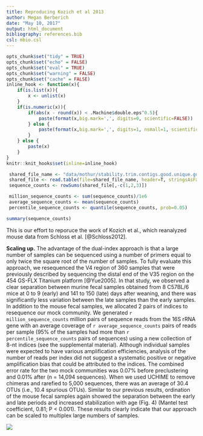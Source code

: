 ```yaml
---
title: Reproducing Kozich et al 2013
author: Megan Berberich
date: "May 10, 2017"
output: html_document
bibliography: references.bib
csl: mbio.csl
---
```


```r
opts_chunk$set("tidy" = TRUE)
opts_chunk$set("echo" = FALSE)
opts_chunk$set("eval" = TRUE)
opts_chunk$set("warning" = FALSE)
opts_chunk$set("cache" = FALSE)
inline_hook <- function(x){
    if(is.list(x)){
        x <- unlist(x)
    }
    if(is.numeric(x)){
        if(abs(x - round(x)) < .Machine$double.eps^0.5){
            paste(format(x,big.mark=',', digits=0, scientific=FALSE))
        } else {
            paste(format(x,big.mark=',', digits=1, nsmall=1, scientific=FALSE))
        }
    } else {
        paste(x)
    }
}
knitr::knit_hooks$set(inline=inline_hook)
```

```r
 shared_file_name <- "data/mothur/stability.trim.contigs.good.unique.good.filter.unique.precluster.pick.pick.pick.opti_mcc.shared"
 shared_file <- read.table(file=shared_file_name, header=T, stringsAsFactors=F)
 sequence_counts <- rowSums(shared_file[,-c(1,2,3)])

 million_sequence_counts <- sum(sequence_counts)/1e6
 average_sequence_counts <- mean(sequence_counts)
 percentile_sequence_counts <- quantile(sequence_counts, prob=0.05)
```

```r
summary(sequence_counts)
```
This is our effort to reporuce the work of Kozich et al., which reanalyzed mouse data from Schloss et al. [@Schloss2012].

​**Scaling up.** The advantage of the dual-index approach is that a large number of samples
can be sequenced using a number of primers equal to only twice the square root of the
number of samples. To fully evaluate this approach, we resequenced the V4 region of 360
samples that were previously described by sequencing the distal end of the V35 region on
the 454 GS-FLX Titanium platform [@Yue2005]. In that study, we observed a clear separation
between murine fecal samples obtained from 8 C57BL/6 mice at 0 to 9 (early) and 141 to 150
(late) days after weaning, and there was significantly less variation between the late
samples than the early samples. In addition to the mouse fecal samples, we allocated 2
pairs of indices to resequence our mock community. We generated `r million_sequence_counts`
 million pairs of
sequence reads from the 16S rRNA gene with an average coverage of `r average_sequence_counts` pairs of reads per
sample (95% of the samples had more than `r percentile_sequence_counts` pairs of sequences) using a new collection
of 8-nt indices (see the supplemental material). Although individual samples were expected
to have various amplification efficiencies, analysis of the number of reads per index did
not suggest a systematic positive or negative amplification bias that could be attributed
to the indices. The combined error rate for the two mock communities was 0.07% before
preclustering and 0.01% after (n = 14,094 sequences). When we used UCHIME to remove
chimeras and rarefied to 5,000 sequences, there was an average of 30.4 OTUs (i.e., 10.4
spurious OTUs). Similar to our previous results, ordination of the mouse fecal samples
again showed the separation between the early and late periods and increased stabilization
with age (Fig. 4) (Mantel test coefficient, 0.81; P < 0.001). These results clearly
indicate that our approach can be scaled to multiplex large numbers of samples.

![](../results/figures/nmds_figure.png)

